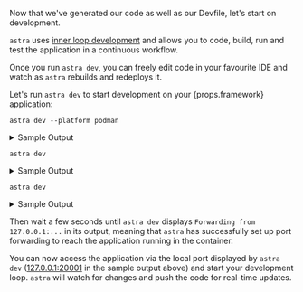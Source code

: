 
Now that we've generated our code as well as our Devfile, let's start on development.

`astra` uses [inner loop development](/docs/introduction#what-is-inner-loop-and-outer-loop) and allows you to code,
build, run and test the application in a continuous workflow.

Once you run `astra dev`, you can freely edit code in your favourite IDE and watch as `astra` rebuilds and redeploys it.

<p>Let's run <code>astra dev</code> to start development on your <span>{props.framework}</span> application:</p>

<Tabs groupId="quickstart">

  <TabItem value="podman" label="Podman">

  ```console
  astra dev --platform podman
  ```
<details>
    <summary>Sample Output</summary>
    {props.devpodmanout}
</details>

  </TabItem>

  <TabItem value="kubernetes" label="Kubernetes">

  ```console
  astra dev
  ```
<details>
    <summary>Sample Output</summary>
    {props.devout}
</details>

  </TabItem>

  <TabItem value="openshift" label="OpenShift">

  ```console
  astra dev
  ```
<details>
    <summary>Sample Output</summary>
    {props.devout}
</details>

  </TabItem>
</Tabs>

Then wait a few seconds until `astra dev` displays `Forwarding from 127.0.0.1:...` in its output,
meaning that `astra` has successfully set up port forwarding to reach the application running in the container.

You can now access the application via the local port displayed by `astra dev` ([127.0.0.1:20001](http://127.0.0.1:20001) in the sample output above) and start your development loop.
`astra` will watch for changes and push the code for real-time updates.
